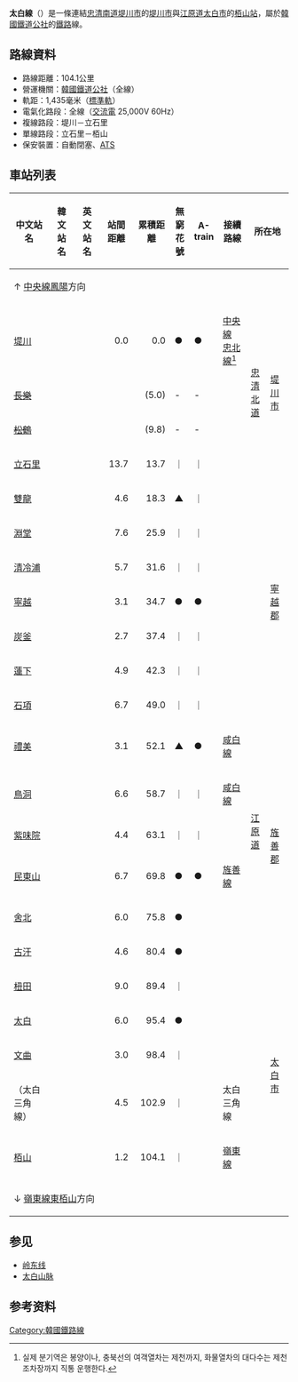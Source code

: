 {{鐵道路線情報
|諺文 = 태백선
|漢字 = 太白線
|馬-賴式 = T'aebaek sŏn
|文觀部式 = Taebaek seon
|路線名稱 = 太白線
|路線顏色 = {{韓國鐵道路線色|KR}}
|圖片 = Korail Taebaek Line.png
|圖片說明 = 太白線的位置
|圖片大小 = 
|種類 = [[幹線鐵道|幹線鐵道]]
|國家 = {{KOR}}
|狀態 = 營業中
|起點 = [[堤川站|堤川站]]<br />（[[忠清北道|忠清北道]][[堤川市|堤川市]]）
|終點 = [[栢山站_(韓國)|栢山站]]<br />（[[江原道_(南)|江原道]][[太白市|太白市]]）
|站數 = 22個
|載客量 = 
|通車 = 1955年12月31日
|擁有者 = [[大韓民國政府|大韓民國政府]]<br />（委托[[韓國鐵道設施公團|韓國鐵道設施公團]]）
|營運者 = [[韓國鐵道公社|韓國鐵道公社]]
|營業距離 = 104.1公里
|實際距離 = 
|軌距 = 1,435毫米（[[標準軌|標準軌]]）
|軌道數量 = [[複線鐵路|2]]（堤川－雙龍）<br />[[單線鐵路|1]]（雙龍－栢山）<ref>不過，[[咸白線|咸白線]]併行路段（[[禮美站|禮美]]－[[鳥洞站|鳥洞]]）可達到複線機能。</ref>
|電氣化方式 = 高架電纜<br />[[交流電|交流電]] 25,000 V 60 Hz
|保安裝置 = [[自動列車停止裝置|ATS]]
|營業最高速度 = 
|設計最高速度 = 
}}

'''太白線'''（{{kor|諺=태백선|漢=太白線|羅=Taebaek seon|f=y}}）是一條連結[[忠清南道|忠清南道]][[堤川市|堤川市]]的[[堤川市|堤川市]]與[[江原道_(南)|江原道]][[太白市|太白市]]的[[栢山站_(韓國)|栢山站]]，屬於[[韓國鐵道公社|韓國鐵道公社]]的[[鐵路|鐵路]]線。
== 路線資料 ==
* 路線距離：104.1公里
* 營運機關：[[韓國鐵道公社|韓國鐵道公社]]（全線）
* 軌距：1,435毫米（[[標準軌|標準軌]]）
* 電氣化路段：全線（[[交流電|交流電]] 25,000V 60Hz）
* 複線路段：堤川－立石里
* 單線路段：立石里－栢山
* 保安裝置：自動閉塞、[[自動列車停止裝置|ATS]]
== 車站列表 ==
{| class="wikitable" style="text-align: center;"
|- style="border-bottom: solid 0.25em {{韓國鐵道路線色|KR}};"
! 中文站名
! 韓文站名
! 英文站名
! 站間距離
! 累積距離
! style="width: 1.2em;" | 無窮花號
! style="width: 1.2em;" | A-train
! 接續路線
! colspan="2" | 所在地
! colspan="2" | 備註
|-
|colspan="11"|↑ [[中央線_(韓國)|中央線]][[鳳陽站_(忠清北道)|鳳陽]]方向
|-
| [[堤川站|堤川]]
| {{lang|ko|제천}}
| {{lang|en|Jecheon}}
| style="text-align: right;" | 0.0
| style="text-align: right;" | 0.0
| ●
| ●
| [[中央線_(韓國)|中央線]]<br />[[忠北線|忠北線]]<ref>실제 분기역은 봉양이나, 충북선의 여객열차는 제천까지, 화물열차의 대다수는 제천조차장까지 직통 운행한다.</ref>
| style="width: 1.2em;" rowspan="4" | [[忠清北道|忠清北道]]
| rowspan="4" | [[堤川市|堤川市]]
| 
|-
| <del>[[长乐站_(韩国)|長樂]]</del>
| {{lang|ko|장락}}
| {{lang|en|Jangnak}}
| style="text-align: right;" | 
| style="text-align: right;" | (5.0)
| -
| -
| 
| 廢站
|-
| <del>[[松鶴站_(忠清北道)|松鶴]]</del>
| {{lang|ko|송학}}
| {{lang|en|Songhak}}
| style="text-align: right;" | 
| style="text-align: right;" | (9.8)
| -
| - 
| 
| 廢站
|-
| [[立石里站_(忠清北道)|立石里]]
| {{lang|ko|입석리}}
| {{lang|en|Ipseok-ri}}
| style="text-align: right;" | 13.7
| style="text-align: right;" | 13.7
| ｜
| ｜
| 
|
|-
| [[雙龍站_(江原道)|雙龍]]
| {{lang|ko|쌍룡}}
| {{lang|en|Ssangnyong}}
| style="text-align: right;" | 4.6
| style="text-align: right;" | 18.3
| ▲
| ｜
| 
| style="width: 1.2em;" rowspan="18" | [[江原道_(韓國)|江原道]]
| rowspan="7" | [[寧越郡|寧越郡]]
|
|-
| [[淵堂站|淵堂]]
| {{lang|ko|연당}}
| {{lang|en|Yeondang}}
| style="text-align: right;" | 7.6
| style="text-align: right;" | 25.9
| ｜
| ｜
| 
|
|-
| [[清冷浦信號場|清冷浦]]
| {{lang|ko|청령포}}
| {{lang|en|Cheongnyeongpo}}
| style="text-align: right;" | 5.7
| style="text-align: right;" | 31.6
| ｜
| ｜
| 
|
|-
| [[寧越站|寧越]]
| {{lang|ko|영월}}
| {{lang|en|Yeongwol}}
| style="text-align: right;" | 3.1
| style="text-align: right;" | 34.7
| ●
| ●
| 
|
|-
| [[炭釜信號場|炭釜]]
| {{lang|ko|탄부}}
| {{lang|en|Tanbu}}
| style="text-align: right;" | 2.7
| style="text-align: right;" | 37.4
| ｜
| ｜
| 
|
|-
| [[蓮下信號場|蓮下]]
| {{lang|ko|연하}}
| {{lang|en|Yeonha}}
| style="text-align: right;" | 4.9
| style="text-align: right;" | 42.3
| ｜
| ｜
| 
|
|-
| [[石項站|石項]]
| {{lang|ko|석항}}
| {{lang|en|Seokhang}}
| style="text-align: right;" | 6.7
| style="text-align: right;" | 49.0
| ｜
| ｜
| 
|
|-
| [[禮美站|禮美]]
| {{lang|ko|예미}}
| {{lang|en|Yemi}}
| style="text-align: right;" | 3.1
| style="text-align: right;" | 52.1
| ▲
| ●
| [[咸白線|咸白線]]
| rowspan="6" | [[旌善郡|旌善郡]]
| 
|-
| [[鳥洞信號場|鳥洞]]
| {{lang|ko|조동}}
| {{lang|en|Jodong}}
| style="text-align: right;" | 6.6
| style="text-align: right;" | 58.7
| ｜
| ｜
| [[咸白線|咸白線]]
| 
|-
| [[紫味院信號場|紫味院]]
| {{lang|ko|자미원}}
| {{lang|en|Jamiwon}}
| style="text-align: right;" | 4.4
| style="text-align: right;" | 63.1
| ｜
| ｜
| 
|
|-
| [[民東山站|民東山]]
| {{lang|ko|민둥산}}
| {{lang|en|Mindungsan}}
| style="text-align: right;" | 6.7
| style="text-align: right;" | 69.8
| ●
| ●
| [[旌善線|旌善線]]
| 
|-
| [[舍北站|舍北]]
| {{lang|ko|사북}}
| {{lang|en|Sabuk}}
| style="text-align: right;" | 6.0
| style="text-align: right;" | 75.8
| ●
| 
| 
|
|-
| [[古汗站|古汗]]
| {{lang|ko|고한}}
| {{lang|en|Gohan}}
| style="text-align: right;" | 4.6
| style="text-align: right;" | 80.4
| ●
| 
| 
|
|-
| [[杻田站_(江原道)|杻田]]
| {{lang|ko|추전}}
| {{lang|en|Chujeon}}
| style="text-align: right;" | 9.0
| style="text-align: right;" | 89.4
| ｜
| 
|
| rowspan="5" | [[太白市|太白市]]
|
|-
| [[太白站_(江原道)|太白]]
| {{lang|ko|태백}}
| {{lang|en|Taebaek}}
| style="text-align: right;" | 6.0
| style="text-align: right;" | 95.4
| ●
| 
| 
|
|-
| [[文曲站|文曲]]
| {{lang|ko|문곡}}
| {{lang|en|Mungok}}
| style="text-align: right;" | 3.0
| style="text-align: right;" | 98.4
| ｜
| 
| 
|
|-
| （太白三角線）
| 
| 
| style="text-align: right;" | 4.5
| style="text-align: right;" | 102.9
| ｜
| 
| 太白三角線
|
|-
| [[栢山站_(韓國)|栢山]]
| {{lang|ko|백산}}
| {{lang|en|Baeksan}}
| style="text-align: right;" | 1.2
| style="text-align: right;" | 104.1
| ｜
| 
| [[嶺東線|嶺東線]]
|
|-
|colspan="11"|↓ [[嶺東線|嶺東線]][[東栢山站|東栢山]]方向
|}

==参见==
*[[岭东线|岭东线]]
*[[太白山脉|太白山脉]]

==参考资料==
{{reflist}}
{{太白線}}

{{韩国铁道公社路线}}
[[Category:韓國鐵路線|Category:韓國鐵路線]]